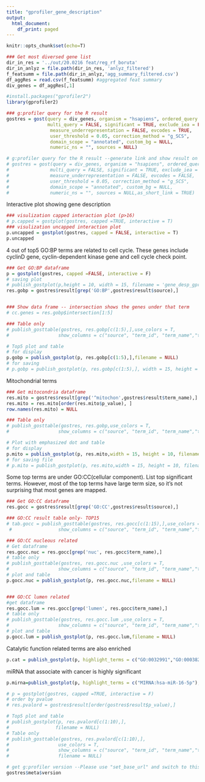 ```yaml
---
title: "gprofiler_gene_description"
output:
  html_document:
    df_print: paged
---
```

```r
knitr::opts_chunk$set(echo=T)
```


```r
### Get most diversed gene list
dir_in_res = '../out/20.0216 feat/reg_rf_boruta'
dir_in_anlyz = file.path(dir_in_res, 'anlyz_filtered')
f_featsumm = file.path(dir_in_anlyz,'agg_summary_filtered.csv')
df_aggRes = read.csv(f_featsumm) #aggregated feat summary
div_genes = df_aggRes[,1]
```


```r
#install.packages("gprofiler2")
library(gprofiler2)

### g:profiler query for the R result
gostres = gost(query = div_genes, organism = "hsapiens", ordered_query = FALSE,
               multi_query = FALSE, significant = TRUE, exclude_iea = FALSE, 
                measure_underrepresentation = FALSE, evcodes = TRUE, 
                user_threshold = 0.05, correction_method = "g_SCS", 
                domain_scope = "annotated", custom_bg = NULL, 
                numeric_ns = "", sources = NULL)

# g:profiler query for the R result --generate link and show result on webpage
# gostres = gost(query = div_genes, organism = "hsapiens", ordered_query = FALSE,
#               multi_query = FALSE, significant = TRUE, exclude_iea = FALSE, 
#               measure_underrepresentation = FALSE, evcodes = FALSE, 
#               user_threshold = 0.05, correction_method = "g_SCS", 
#               domain_scope = "annotated", custom_bg = NULL, 
#               numeric_ns = "", sources = NULL,as_short_link = TRUE)
```

Interactive plot showing gene description
```r
### visulization capped interaction plot (p>16)
# p.capped = gostplot(gostres, capped =TRUE, interactive = T)
### visulization uncapped interaction plot
p.uncapped = gostplot(gostres, capped = FALSE, interactive = T)
p.uncapped


```


4 out of top5 GO:BP terms are related to cell cycle. These genes include cyclinD gene, cyclin-dependent kinase gene and cell cycle check point.
```r
### Get GO:BP dataframe
p = gostplot(gostres, capped =FALSE, interactive = F)
# saving plot
# publish_gostplot(p,height = 10, width = 15, filename = 'gene_desp_gprofiler.png')
res.gobp = gostres$result[grep('GO:BP',gostres$result$source),]


### Show data frame -- intersection shows the genes under that term
# cc.genes = res.gobp$intersection[1:5]

### Table only
# publish_gosttable(gostres, res.gobp[c(1:5),],use_colors = T,
#                  show_columns = c("source", "term_id", "term_name","term_size","intersection_size"),filename = NULL)

# Top5 plot and table
# for display
p.gobp = publish_gostplot(p, res.gobp[c(1:5),],filename = NULL)
# for saving
# p.gobp = publish_gostplot(p, res.gobp[c(1:5),], width = 15, height = 10, filename = 'cellcycle_gprofiler.png')
```


Mitochondrial terms
```r
### Get mitocondria dataframe
res.mito = gostres$result[grep('^mitochon',gostres$result$term_name),]
res.mito = res.mito[order(res.mito$p_value), ]
row.names(res.mito) = NULL

### Table only
# publish_gosttable(gostres, res.gobp,use_colors = T,
#                  show_columns = c("source", "term_id", "term_name","term_size","intersection_size"),filename = NULL)

# Plot with emphasized dot and table
# for display
p.mito = publish_gostplot(p, res.mito,width = 15, height = 10, filename = NULL)
# for saving file
# p.mito = publish_gostplot(p, res.mito,width = 15, height = 10, filename = 'mito_gprofiler.png')
```

Some top terms are under GO:CC(cellular component). List top significant terms. 
However, most of the top terms have large term size, so it's not surprising that most genes are mapped.
```r
### Get GO:CC dataframe
res.gocc = gostres$result[grep('GO:CC',gostres$result$source),]

### GO:CC result table only- TOP15
# tab.gocc = publish_gosttable(gostres, res.gocc[c(1:15),],use_colors = T,
 #                 show_columns = c("source", "term_id", "term_name","term_size","intersection_size"),filename = NULL)

### GO:CC nucleous related 
# Get dataframe
res.gocc.nuc = res.gocc[grep('nuc', res.gocc$term_name),]
# table only
# publish_gosttable(gostres, res.gocc.nuc ,use_colors = T,
#                  show_columns = c("source", "term_id", "term_name","term_size","intersection_size"),filename = NULL)
# plot and table
p.gocc.nuc = publish_gostplot(p, res.gocc.nuc,filename = NULL)


### GO:CC lumen related 
#get dataframe
res.gocc.lum = res.gocc[grep('lumen', res.gocc$term_name),]
# table only
# publish_gosttable(gostres, res.gocc.lum ,use_colors = T,
#                  show_columns = c("source", "term_id", "term_name","term_size","intersection_size"),filename = NULL)
# plot and table
p.gocc.lum = publish_gostplot(p, res.gocc.lum,filename = NULL)

```


Catalytic function related terms are also enriched
```r
p.cat = publish_gostplot(p, highlight_terms = c("GO:0032991","GO:0003824","GO:1902494"),filename = NULL)
```


miRNA that associate with cancer is highly significant
```r
p.mirna=publish_gostplot(p, highlight_terms = c("MIRNA:hsa-miR-16-5p"),filename = NULL)
```
```r
# p = gostplot(gostres, capped =TRUE, interactive = F)
# order by pvalue
# res.pvalord = gostres$result[order(gostres$result$p_value),]

# Top5 plot and table
# publish_gostplot(p, res.pvalord[c(1:10),],
#                 filename = NULL)
# Table only
# publish_gosttable(gostres, res.pvalord[c(1:10),],
#                  use_colors = T,
#                  show_columns = c("source", "term_id", "term_name","term_size","intersection_size"),
#                  filename = NULL)
```



```r
# get g:profiler version --Please use "set_base_url" and switch to this version for later users
gostres$meta$version
```